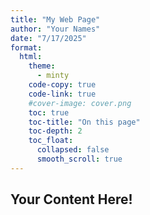 ```yaml
---
title: "My Web Page"
author: "Your Names"
date: "7/17/2025"
format:
  html:
    theme:
      - minty
    code-copy: true
    code-link: true
    #cover-image: cover.png
    toc: true
    toc-title: "On this page"
    toc-depth: 2
    toc_float:
      collapsed: false
      smooth_scroll: true
---
```


## Your Content Here!
